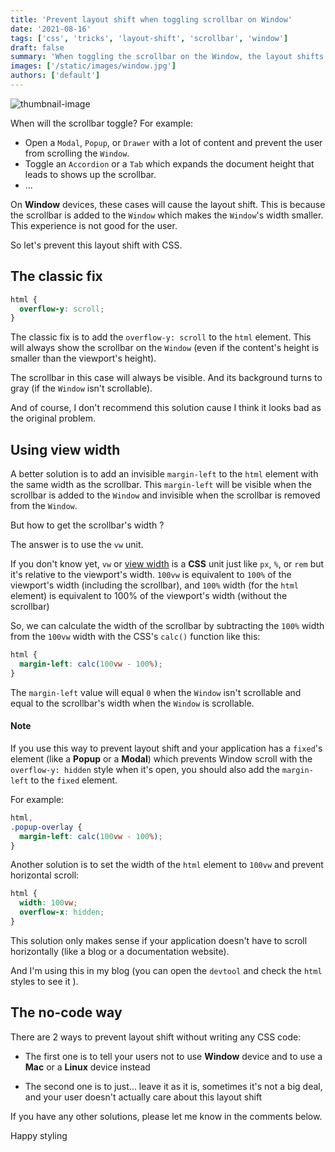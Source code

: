 ```yaml
---
title: 'Prevent layout shift when toggling scrollbar on Window'
date: '2021-08-16'
tags: ['css', 'tricks', 'layout-shift', 'scrollbar', 'window']
draft: false
summary: 'When toggling the scrollbar on the Window, the layout shifts. This is because the scrollbar is added to the Window. How to prevent this with CSS?'
images: ['/static/images/window.jpg']
authors: ['default']
---
```



![thumbnail-image](/static/images/window.jpg)

<UnsplashPhotoInfo photoURL="https://unsplash.com/photos/AWSHg2mK-Ho" author="Vinayak Sharma" />

When will the scrollbar toggle? For example:

- Open a `Modal`, `Popup`, or `Drawer` with a lot of content and prevent the user from scrolling the `Window`.
- Toggle an `Accordion` or a `Tab` which expands the document height that leads to shows up the scrollbar.
- ...

On **Window** devices, these cases will cause the layout shift. This is because the scrollbar is added to the `Window` which makes the `Window`'s width smaller.
This experience is not good for the user.

So let's prevent this layout shift with CSS.

## The classic fix

```css
html {
  overflow-y: scroll;
}
```

The classic fix is to add the `overflow-y: scroll` to the `html` element. This will always show the scrollbar on the `Window` (even if the content's height is smaller than the viewport's height).

The scrollbar in this case will always be visible. And its background turns to gray (if the `Window` isn't scrollable).

And of course, I don't recommend this solution <Twemoji emoji="grinning-face-with-sweat" /> cause I think it looks bad as the original problem.

## Using view width

A better solution is to add an invisible `margin-left` to the `html` element with the same width as the scrollbar.
This `margin-left` will be visible when the scrollbar is added to the `Window` and invisible when the scrollbar is removed from the `Window`.

But how to get the scrollbar's width <Twemoji emoji="thinking-face" />?

The answer is to use the `vw` unit.

If you don't know yet, `vw` or [view width](https://developer.mozilla.org/en-US/docs/Learn/CSS/Building_blocks/Values_and_units#relative_length_units) is a **CSS** unit just like `px`, `%`, or `rem` but it's relative to the viewport's width.
`100vw` is equivalent to `100%` of the viewport's width (including the scrollbar), and `100%` width (for the `html` element) is equivalent to 100% of the viewport's width (without the scrollbar) <Twemoji emoji="exploding-head" />

So, we can calculate the width of the scrollbar by subtracting the `100%` width from the `100vw` width with the CSS's `calc()` function like this:

```css
html {
  margin-left: calc(100vw - 100%);
}
```

The `margin-left` value will equal `0` when the `Window` isn't scrollable and equal to the scrollbar's width when the `Window` is scrollable.

#### Note

If you use this way to prevent layout shift and your application has a `fixed`'s element (like a **Popup** or a **Modal**) which prevents Window scroll with the `overflow-y: hidden` style when it's open,
you should also add the `margin-left` to the `fixed` element.

For example:

```css
html,
.popup-overlay {
  margin-left: calc(100vw - 100%);
}
```

Another solution is to set the width of the `html` element to `100vw` and prevent horizontal scroll:

```CSS
html {
  width: 100vw;
  overflow-x: hidden;
}
```

This solution only makes sense if your application doesn't have to scroll horizontally (like a blog or a documentation website).

And I'm using this in my blog (you can open the `devtool` and check the `html` styles to see it <Twemoji emoji="beaming-face-with-smiling-eyes" />).

## The no-code way <Twemoji emoji="star-struck" size="" />

There are 2 ways to prevent layout shift without writing any CSS code:

- The first one is to tell your users not to use **Window** device and to use a **Mac** or a **Linux** device instead <Twemoji emoji="grinning-squinting-face" /><Twemoji emoji="grinning-squinting-face" /><Twemoji emoji="grinning-squinting-face" />

- The second one is to just... leave it as it is, sometimes it's not a big deal, and your user doesn't actually care about this layout shift <Twemoji emoji="man-shrugging" />

If you have any other solutions, please let me know in the comments below.

Happy styling <Twemoji emoji="clinking-beer-mugs" />
